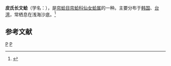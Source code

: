 {{Speciesbox
| genus = Callista
| species = pilsbryi
| authority = Habe, 1960
}}
'''皮氏长文蛤'''（学名：''{{lang|la|Callista pilsbryi}}''），是[[帘蛤目|帘蛤目]][[帘蛤科|帘蛤科]][[仙女蛤属|仙女蛤属]]的一种。主要分布于[[韩国|韩国]]、[[台湾|台湾]]，常栖息在浅海沙底。<ref>{{cite web|url=http://shell.sinica.edu.tw/chinese/shellbase_detail.php?science_no=2762|title=国际贝库：皮氏长文蛤|publisher=台湾贝类资料库|accessdate=2009-08-11|archive-date=2016-03-04|archive-url=https://web.archive.org/web/20160304202529/http://shell.sinica.edu.tw/chinese/shellbase_detail.php?science_no=2762|dead-url=no}}</ref>

== 参考文献 ==
{{reflist}}
{{Taxonbar|from=Q13449577}}

[[Category:仙女蛤属|P]]
[[Category:1960年描述的动物|P]]